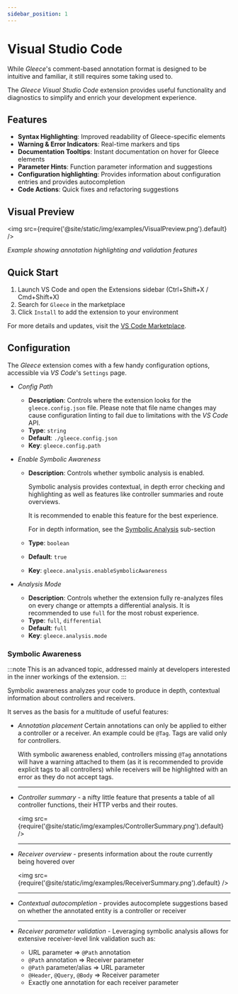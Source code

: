 ```yaml
---
sidebar_position: 1
---
```


# Visual Studio Code

While *Gleece*'s comment-based annotation format is designed to be intuitive and familiar, it still requires some taking used to.

The *Gleece Visual Studio Code* extension provides useful functionality and diagnostics to simplify and enrich your development experience.

## Features

- **Syntax Highlighting**: Improved readability of Gleece-specific elements
- **Warning & Error Indicators**: Real-time markers and tips
- **Documentation Tooltips**: Instant documentation on hover for Gleece elements
- **Parameter Hints**: Function parameter information and suggestions
- **Configuration highlighting**: Provides information about configuration entries and provides autocompletion
- **Code Actions**: Quick fixes and refactoring suggestions

## Visual Preview

<img src={require('@site/static/img/examples/VisualPreview.png').default} />

*Example showing annotation highlighting and validation features*

## Quick Start

1. Launch VS Code and open the Extensions sidebar (Ctrl+Shift+X / Cmd+Shift+X)
2. Search for `Gleece` in the marketplace
3. Click `Install` to add the extension to your environment

For more details and updates, visit the [VS Code Marketplace](https://marketplace.visualstudio.com/items?itemName=haim-kastner.gleece-extension).

## Configuration

The *Gleece* extension comes with a few handy configuration options, accessible via *VS Code*'s `Settings` page.

* *Config Path*
  - **Description**: Controls where the extension looks for the `gleece.config.json` file.
   Please note that file name changes may cause configuration linting to fail due to limitations with the *VS Code* API.
  - **Type**: `string`
  - **Default**: `./gleece.config.json`
  - **Key**: `gleece.config.path`

* *Enable Symbolic Awareness*
  - **Description**: Controls whether symbolic analysis is enabled.

    Symbolic analysis provides contextual, in depth error checking and highlighting as well as features
	like controller summaries and route overviews.

	It is recommended to enable this feature for the best experience.

	For in depth information, see the [Symbolic Analysis](#symbolic-awareness) sub-section
  - **Type**: `boolean`
  - **Default**: `true`
  - **Key**: `gleece.analysis.enableSymbolicAwareness`

* *Analysis Mode*
  - **Description**: Controls whether the extension fully re-analyzes files on every change or attempts a differential analysis.
    It is recommended to use `full` for the most robust experience.
  - **Type**: `full`, `differential`
  - **Default**: `full`
  - **Key**: `gleece.analysis.mode`


### Symbolic Awareness

:::note
This is an advanced topic, addressed mainly at developers interested in the inner workings of the extension.
:::

Symbolic awareness analyzes your code to produce in depth, contextual information about controllers and receivers.

It serves as the basis for a multitude of useful features:


  - *Annotation placement*
    Certain annotations can only be applied to either a controller or a receiver.
    An example could be `@Tag`. Tags are valid only for controllers.

    With symbolic awareness enabled, controllers missing `@Tag` annotations will have a warning attached
    to them (as it is recommended to provide explicit tags to all controllers) while receivers will be highlighted with an error
    as they do not accept tags.

	---

  - *Controller summary* - a nifty little feature that presents a table of all controller functions, their HTTP verbs and their routes.

    <img src={require('@site/static/img/examples/ControllerSummary.png').default} />
    
	---

  - *Receiver overview* - presents information about the route currently being hovered over

    <img src={require('@site/static/img/examples/ReceiverSummary.png').default} />

	---

  - *Contextual autocompletion* - provides autocomplete suggestions based on whether the annotated entity is a controller or receiver

	---

  - *Receiver parameter validation* - Leveraging symbolic analysis allows for extensive receiver-level
  link validation such as:

     * URL parameter => `@Path` annotation
	 * `@Path` annotation => Receiver parameter
	 * `@Path` parameter/alias => URL parameter
	 * `@Header`, `@Query`, `@Body` => Receiver parameter
	 * Exactly one annotation for each receiver parameter